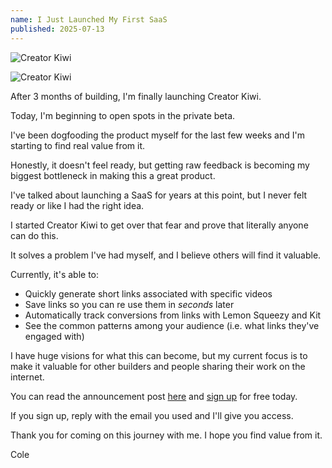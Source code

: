 ```yaml
---
name: I Just Launched My First SaaS
published: 2025-07-13
---
```


![Creator Kiwi](/images/creatorkiwi-dashboard.png)

![Creator Kiwi](http)

After 3 months of building, I'm finally launching Creator Kiwi.

Today, I'm beginning to open spots in the private beta.

I've been dogfooding the product myself for the last few weeks and I'm starting to find real value from it.

Honestly, it doesn't feel ready, but getting raw feedback is becoming my biggest bottleneck in making this a great product.

I've talked about launching a SaaS for years at this point, but I never felt ready or like I had the right idea.

I started Creator Kiwi to get over that fear and prove that literally anyone can do this.

It solves a problem I've had myself, and I believe others will find it valuable.

Currently, it's able to:

- Quickly generate short links associated with specific videos
- Save links so you can re use them in _seconds_ later
- Automatically track conversions from links with Lemon Squeezy and Kit
- See the common patterns among your audience (i.e. what links they've engaged with)

I have huge visions for what this can become, but my current focus is to make it valuable for other builders and people sharing their work on the internet.

You can read the announcement post [here](https://creator.kiwi/OL6l5ww) and [sign up](https://creator.kiwi/muv8gv7) for free today.

If you sign up, reply with the email you used and I'll give you access.

Thank you for coming on this journey with me. I hope you find value from it.

Cole
